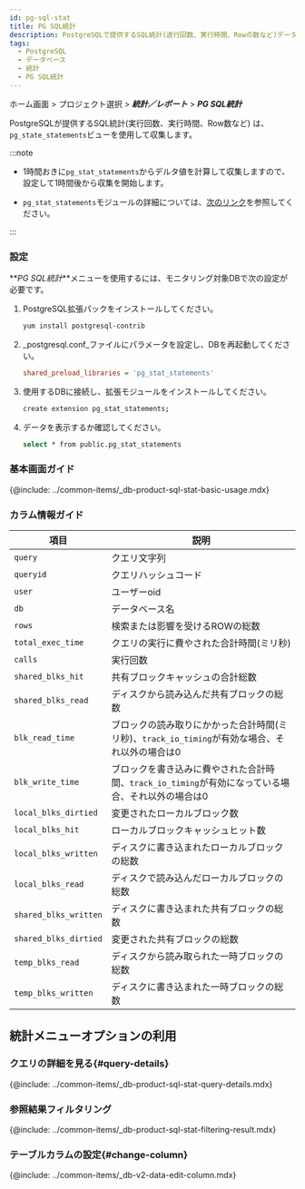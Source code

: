 ```yaml
---
id: pg-sql-stat
title: PG SQL統計
description: PostgreSQLで提供するSQL統計(遂行回数、実行時間、Rowの数など)データでPG_state_statementsビューを通じて収集します。
tags:
  - PostgreSQL
  - データベース
  - 統計
  - PG SQL統計
---
```


ホーム画面 > プロジェクト選択 > **_統計／レポート_** > **_PG SQL統計_**

PostgreSQLが提供するSQL統計(実行回数、実行時間、Row数など) は、`pg_state_statements`ビューを使用して収集します。

:::note

-   1時間おきに`pg_stat_statements`からデルタ値を計算して収集しますので、設定して1時間後から収集を開始します。

-   `pg_stat_statements`モジュールの詳細については、[次のリンク](https://www.postgresql.org/docs/current/pgstatstatements.html)を参照してください。

:::

### 設定

**_PG SQL統計_**メニューを使用するには、モニタリング対象DBで次の設定が必要です。

1.  PostgreSQL拡張パックをインストールしてください。

    ```bash
    yum install postgresql-contrib
    ```

2.  _postgresql.conf_ファイルにパラメータを設定し、DBを再起動してください。

    ```ini title='postgresql.conf'
    shared_preload_libraries = 'pg_stat_statements'
    ```

3.  使用するDBに接続し、拡張モジュールをインストールしてください。

    ```bash
    create extension pg_stat_statements;
    ```

4.  データを表示するか確認してください。

    ```bash
    select * from public.pg_stat_statements
    ```

### 基本画面ガイド

<ImgLang img='db-pg-sql-stat.png' desc='PG SQL統計' />

{@include: ../common-items/_db-product-sql-stat-basic-usage.mdx}

### カラム情報ガイド

| 項目                    | 説明                                                         |
| --------------------- | ---------------------------------------------------------- |
| `query`               | クエリ文字列                                                     |
| `queryid`             | クエリハッシュコード                                                 |
| `user`                | ユーザーoid                                                    |
| `db`                  | データベース名                                                    |
| `rows`                | 検索または影響を受けるROWの総数                                          |
| `total_exec_time`     | クエリの実行に費やされた合計時間(ミリ秒)                                      |
| `calls`               | 実行回数                                                       |
| `shared_blks_hit`     | 共有ブロックキャッシュの合計総数                                           |
| `shared_blks_read`    | ディスクから読み込んだ共有ブロックの総数                                       |
| `blk_read_time`       | ブロックの読み取りにかかった合計時間(ミリ秒)、`track_io_timing`が有効な場合、それ以外の場合は0  |
| `blk_write_time`      | ブロックを書き込みに費やされた合計時間、`track_io_timing`が有効になっている場合、それ以外の場合は0 |
| `local_blks_dirtied`  | 変更されたローカルブロック数                                             |
| `local_blks_hit`      | ローカルブロックキャッシュヒット数                                          |
| `local_blks_written`  | ディスクに書き込まれたローカルブロックの総数                                     |
| `local_blks_read`     | ディスクで読み込んだローカルブロックの総数                                      |
| `shared_blks_written` | ディスクに書き込まれた共有ブロックの総数                                       |
| `shared_blks_dirtied` | 変更された共有ブロックの総数                                             |
| `temp_blks_read`      | ディスクから読み取られた一時ブロックの総数                                      |
| `temp_blks_written`   | ディスクに書き込まれた一時ブロックの総数                                       |

## 統計メニューオプションの利用

### クエリの詳細を見る{#query-details}

<ImgLang img='db-pg-sql-stat-sql-details.png' desc='SQL詳細' />

{@include: ../common-items/_db-product-sql-stat-query-details.mdx} 

### 参照結果フィルタリング

<ImgLang img='db-sql-stat-add-filter-postgresql.png' desc='Filtering' />

{@include: ../common-items/_db-product-sql-stat-filtering-result.mdx}

### テーブルカラムの設定{#change-column}

{@include: ../common-items/_db-v2-data-edit-column.mdx} 
